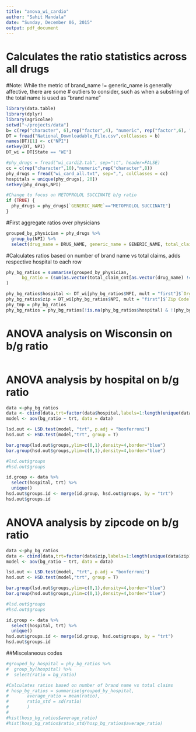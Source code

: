 ```yaml
---
title: "anova_wi_cardio"
author: "Sahit Mandala"
date: "Sunday, December 06, 2015"
output: pdf_document
---
```

# Calculates the ratio statistics across all drugs

#Note: While the metric of brand_name != generic_name is generally affective, there are some 
# outliers to consider, such as when a substring of the total name is used as "brand name"

```r
library(data.table)
library(dplyr)
library(agricolae)
setwd("~/projects/data")
b= c(rep("character", 6),rep("factor",4), "numeric", rep("factor",6), "character", "character", "character", "numeric", rep("character",2), "factor", "character", "factor", "character", rep("character", 10), rep("factor", 6))
DT = fread("National_Downloadable_File.csv",colClasses = b)
names(DT)[1] <- c("NPI")
setkey(DT, NPI)
DT_wi = DT[State == "WI"]

#phy_drugs = fread("wi_cardi2.tab", sep="\t", header=FALSE)
cc = c(rep("character",10),"numeric",rep("character",8))
phy_drugs = fread("wi_card_all.txt", sep=",", colClasses = cc)
hospitals = unique(phy_drugs[, 20])
setkey(phy_drugs,NPI)

#Change to focus on METOPROLOL SUCCINATE b/g ratio
if (TRUE) {
  phy_drugs = phy_drugs[`GENERIC_NAME`=="METOPROLOL SUCCINATE"]
}

```

#First aggregate ratios over physicians 

```r
grouped_by_physician = phy_drugs %>% 
  group_by(NPI) %>%
  select(drug_name = DRUG_NAME, generic_name = GENERIC_NAME, total_claim_cnt = TOTAL_CLAIM_COUNT) 
```


#Calculates ratios based on number of brand name vs total claims, adds respective hospital to each row
```r

phy_bg_ratios = summarise(grouped_by_physician, 
      bg_ratio = (sum(as.vector(total_claim_cnt[as.vector(drug_name) != as.vector(generic_name)]))/sum(as.vector(total_claim_cnt)))
)

phy_bg_ratios$hospital <- DT_wi[phy_bg_ratios$NPI, mult = "first"]$`Organization DBA name`
phy_bg_ratios$zip = DT_wi[phy_bg_ratios$NPI, mult = "first"]$`Zip Code`
phy_tmp = phy_bg_ratios
phy_bg_ratios = phy_bg_ratios[!is.na(phy_bg_ratios$hospital) & !(phy_bg_ratios$hospital=="") ]
```
# ANOVA analysis on Wisconsin on b/g ratio

```r


```

# ANOVA analysis by hospital on b/g ratio

```r
data <-phy_bg_ratios
data <- cbind(data,trt=factor(data$hospital,labels=1:length(unique(data$hospital))))
model <- aov(bg_ratio ~ trt, data = data)

lsd.out <- LSD.test(model, "trt", p.adj = "bonferroni")
hsd.out <- HSD.test(model,"trt", group = T)

bar.group(lsd.out$groups,ylim=c(0,1),density=4,border="blue")
bar.group(hsd.out$groups,ylim=c(0,1),density=4,border="blue")

#lsd.out$groups
#hsd.out$groups

id.group <- data %>% 
  select(hospital, trt) %>%
  unique()
hsd.out$groups.id <- merge(id.group, hsd.out$groups, by = "trt")
hsd.out$groups.id

```

# ANOVA analysis by zipcode on b/g ratio

```r
data <-phy_bg_ratios
data <- cbind(data,trt=factor(data$zip,labels=1:length(unique(data$zip))))
model <- aov(bg_ratio ~ trt, data = data)

lsd.out <- LSD.test(model, "trt", p.adj = "bonferroni")
hsd.out <- HSD.test(model,"trt", group = T)

bar.group(lsd.out$groups,ylim=c(0,1),density=4,border="blue")
bar.group(hsd.out$groups,ylim=c(0,1),density=4,border="blue")

#lsd.out$groups
#hsd.out$groups

id.group <- data %>% 
  select(hospital, trt) %>%
  unique()
hsd.out$groups.id <- merge(id.group, hsd.out$groups, by = "trt")
hsd.out$groups.id

```

##Miscelaneous codes
```r
#grouped_by_hospital = phy_bg_ratios %>% 
#  group_by(hospital) %>%
#  select(ratio = bg_ratio) 

#Calculates ratios based on number of brand name vs total claims
# hosp_bg_ratios = summarise(grouped_by_hospital, 
#       average_ratio = mean(ratio),
#       ratio_std = sd(ratio)
#       )
#    
#hist(hosp_bg_ratios$average_ratio)
#hist(hosp_bg_ratios$ratio_std/hosp_bg_ratios$average_ratio)

```


